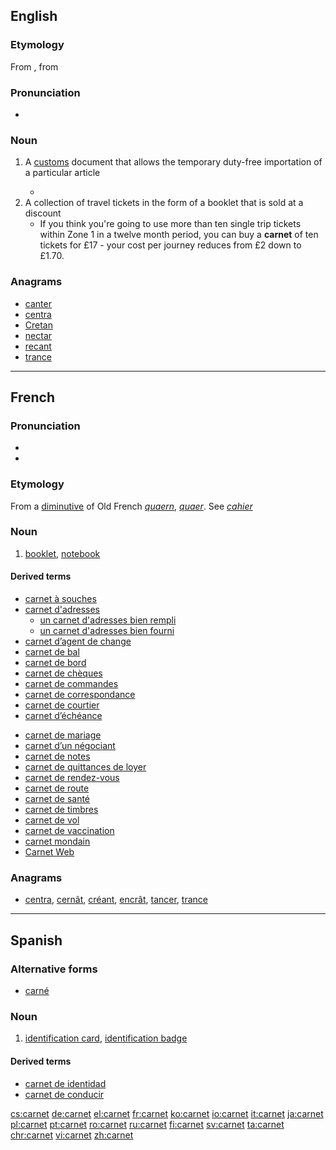 ==English==

===Etymology===

From {{etyl|fr|en}} {{term|carnet||notebook|lang=fr}}, from {{etyl|frm|en}} {{term|quernet||group of four sheets|lang=frm}}

===Pronunciation===
* {{a|UK}} {{IPA|/ˈkɑː(ɹ).neɪ/|lang=en}}

===Noun===
{{en-noun}}

# {{context|legal|lang=en}} A [[customs]] document that allows the temporary duty-free importation of a particular article
#* {{quote-book|2003|Jim Hudgens et al.|The Rough Guide to West Africa|url=http://books.google.com/books?id=2icviOKxDNIC|isbn=1843531186|page=20
|passage=If you plan to sell your car, of course, a '''carnet''' is the last thing you need: if the vehicle isn't correctly stamped in and out of each country you'll lose your deposit.}}
# A collection of travel tickets in the form of a booklet that is sold at a discount 
#* If you think you're going to use more than ten single trip tickets within Zone 1 in a twelve month period, you can buy a '''carnet''' of ten tickets for £17 - your cost per journey reduces from £2 down to £1.70.

===Anagrams===
* [[canter#English|canter]]
* [[centra#English|centra]]
* [[Cretan#English|Cretan]]
* [[nectar#English|nectar]]
* [[recant#English|recant]]
* [[trance#English|trance]]

----

==French==

===Pronunciation===
* {{audio|Fr-carnet.ogg|Audio|lang=fr}}
* {{homophones|lang=fr|carnets}}

===Etymology===
From a [[diminutive]] of Old French ''[[quaern]]'', ''[[quaer]]''. See ''[[cahier]]''

===Noun===
{{fr-noun|m}}

# [[booklet]], [[notebook]]

====Derived terms====
{{rel-top|Terms derived from the noun ''carnet''}}
* [[carnet à souches]]
* [[carnet d'adresses]]
** [[un carnet d'adresses bien rempli]]
** [[un carnet d'adresses bien fourni]]
* [[carnet d’agent de change]]
* [[carnet de bal]]
* [[carnet de bord]]
* [[carnet de chèques]]
* [[carnet de commandes]]
* [[carnet de correspondance]]
* [[carnet de courtier]]
* [[carnet d’échéance]]
{{rel-mid}}
* [[carnet de mariage]]
* [[carnet d’un négociant]]
* [[carnet de notes]]
* [[carnet de quittances de loyer]]
* [[carnet de rendez-vous]]
* [[carnet de route]]
* [[carnet de santé]]
* [[carnet de timbres]]
* [[carnet de vol]]
* [[carnet de vaccination]]
* [[carnet mondain]]
* [[Carnet Web]]
{{rel-bottom}}

===Anagrams===
* [[centra#French|centra]], [[cernât#French|cernât]], [[créant#French|créant]], [[encrât#French|encrât]], [[tancer#French|tancer]], [[trance#French|trance]]

----

==Spanish==

===Alternative forms===
* [[carné]]

===Noun===
{{es-noun|m|carnets}}

# [[identification card]], [[identification badge]]

====Derived terms====
* [[carnet de identidad]]
* [[carnet de conducir]]

[[cs:carnet]]
[[de:carnet]]
[[el:carnet]]
[[fr:carnet]]
[[ko:carnet]]
[[io:carnet]]
[[it:carnet]]
[[ja:carnet]]
[[pl:carnet]]
[[pt:carnet]]
[[ro:carnet]]
[[ru:carnet]]
[[fi:carnet]]
[[sv:carnet]]
[[ta:carnet]]
[[chr:carnet]]
[[vi:carnet]]
[[zh:carnet]]